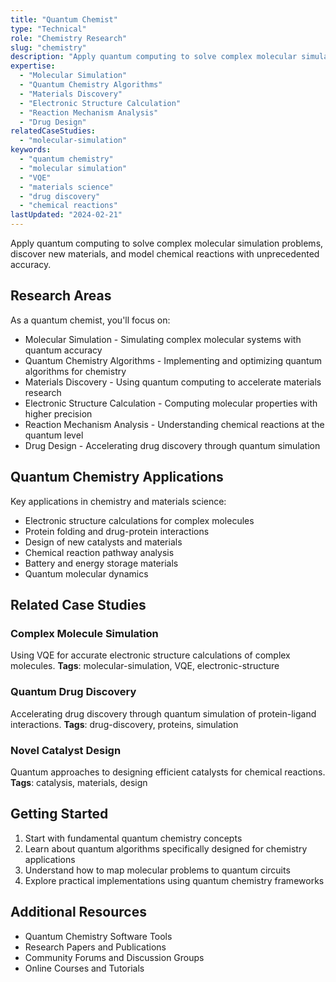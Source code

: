```yaml
---
title: "Quantum Chemist"
type: "Technical"
role: "Chemistry Research"
slug: "chemistry"
description: "Apply quantum computing to solve complex molecular simulation problems, discover new materials, and model chemical reactions with unprecedented accuracy."
expertise:
  - "Molecular Simulation"
  - "Quantum Chemistry Algorithms"
  - "Materials Discovery"
  - "Electronic Structure Calculation"
  - "Reaction Mechanism Analysis"
  - "Drug Design"
relatedCaseStudies:
  - "molecular-simulation"
keywords:
  - "quantum chemistry"
  - "molecular simulation"
  - "VQE"
  - "materials science"
  - "drug discovery"
  - "chemical reactions"
lastUpdated: "2024-02-21"
---
```




Apply quantum computing to solve complex molecular simulation problems, discover new materials, and model chemical reactions with unprecedented accuracy.

## Research Areas

As a quantum chemist, you'll focus on:

- Molecular Simulation - Simulating complex molecular systems with quantum accuracy
- Quantum Chemistry Algorithms - Implementing and optimizing quantum algorithms for chemistry
- Materials Discovery - Using quantum computing to accelerate materials research
- Electronic Structure Calculation - Computing molecular properties with higher precision
- Reaction Mechanism Analysis - Understanding chemical reactions at the quantum level
- Drug Design - Accelerating drug discovery through quantum simulation

## Quantum Chemistry Applications

Key applications in chemistry and materials science:

- Electronic structure calculations for complex molecules
- Protein folding and drug-protein interactions
- Design of new catalysts and materials
- Chemical reaction pathway analysis
- Battery and energy storage materials
- Quantum molecular dynamics

## Related Case Studies

### Complex Molecule Simulation
Using VQE for accurate electronic structure calculations of complex molecules.
**Tags**: molecular-simulation, VQE, electronic-structure

### Quantum Drug Discovery
Accelerating drug discovery through quantum simulation of protein-ligand interactions.
**Tags**: drug-discovery, proteins, simulation

### Novel Catalyst Design
Quantum approaches to designing efficient catalysts for chemical reactions.
**Tags**: catalysis, materials, design

## Getting Started

1. Start with fundamental quantum chemistry concepts
2. Learn about quantum algorithms specifically designed for chemistry applications
3. Understand how to map molecular problems to quantum circuits
4. Explore practical implementations using quantum chemistry frameworks

## Additional Resources

- Quantum Chemistry Software Tools
- Research Papers and Publications
- Community Forums and Discussion Groups
- Online Courses and Tutorials